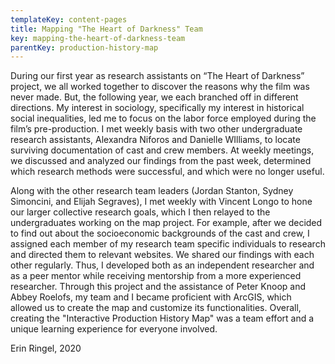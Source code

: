 ```yaml
---
templateKey: content-pages
title: Mapping "The Heart of Darkness" Team
key: mapping-the-heart-of-darkness-team
parentKey: production-history-map
---
```

During our first year as research assistants on “The Heart of Darkness” project, we all worked together to discover the reasons why the film was never made. But, the following year, we each  branched off in different directions. My interest in sociology, specifically my interest in historical social inequalities, led me to focus on the labor force employed during the film’s pre-production. I met weekly basis with two other undergraduate research assistants, Alexandra Niforos and Danielle WIlliams, to locate surviving documentation of cast and crew members. At weekly meetings, we discussed and analyzed our findings from the past week, determined which research methods were successful, and which were no longer useful.

Along with the other research team leaders (Jordan Stanton, Sydney Simoncini, and Elijah Segraves), I met weekly with Vincent Longo to hone our larger collective research goals, which I then relayed to the undergraduates working on the map project. For example, after we decided to find out about the socioeconomic backgrounds of the cast and crew, I assigned each member of my research team specific individuals to research and directed them to relevant websites. We shared our findings with each other regularly. Thus, I developed both as an independent researcher and as a peer mentor while receiving mentorship from a more experienced researcher. Through this project and the assistance of Peter Knoop and Abbey Roelofs, my team and I became proficient with ArcGIS, which allowed us to create the map and customize its functionalities. Overall, creating the "Interactive Production History Map" was a team effort and a unique learning experience for everyone involved.

Erin Ringel, 2020

